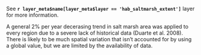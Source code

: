 See **`r layer_meta$name[layer_meta$layer == 'hab_saltmarsh_extent']`** layer for more information.

A general 2% per year decerasing trend in salt marsh area was applied to every region due to a severe lack of historical data (Duarte et al. 2008). There is likely to be much spatial variation that isn't accounted for by using a global value, but we are limited by the availability of data.